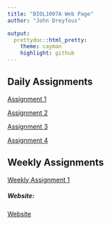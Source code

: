 ```yaml
---
title: "BIOL1007A Web Page"
author: "John Dreyfous"

output:
  prettydoc::html_pretty:
    theme: cayman
    highlight: github
---
```

## Daily Assignments
[Assignment 1](Assignment1.html)

[Assignment 2](Assignment2.html)

[Assignment 3](Assignment3.html)

[Assignment 4](Assignment4.html)

## Weekly Assignments
[Weekly Assignment 1](Weekly_Assignment_1.html)         
  
  
##### Website:
[Website](https://www.coolmath4kids.com)